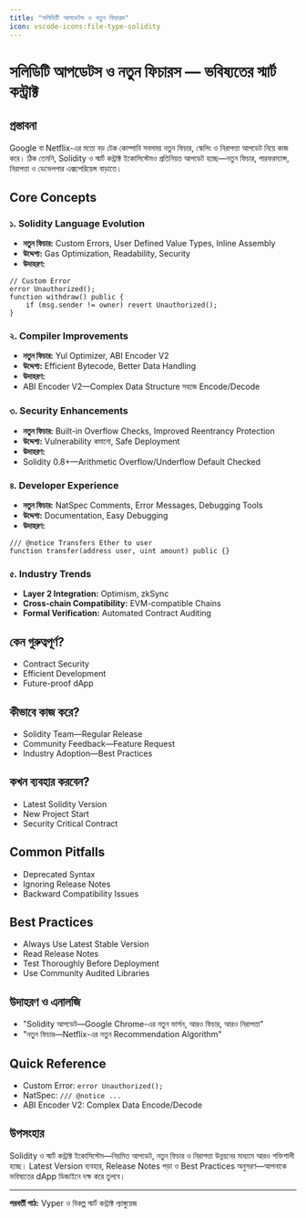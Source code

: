 ```yaml
---
title: "সলিডিটি আপডেটস ও নতুন ফিচারস"
icon: vscode-icons:file-type-solidity
---
```


# সলিডিটি আপডেটস ও নতুন ফিচারস — ভবিষ্যতের স্মার্ট কন্ট্রাক্ট

## প্রস্তাবনা

Google বা Netflix-এর মতো বড় টেক কোম্পানি সবসময় নতুন ফিচার, স্কেলিং ও নিরাপত্তা আপডেট নিয়ে কাজ করে। ঠিক তেমনি, Solidity ও স্মার্ট কন্ট্রাক্ট ইকোসিস্টেমও প্রতিনিয়ত আপডেট হচ্ছে—নতুন ফিচার, পারফরম্যান্স, নিরাপত্তা ও ডেভেলপার এক্সপেরিয়েন্স বাড়াতে।

## Core Concepts

### ১. Solidity Language Evolution
- **নতুন ফিচার:** Custom Errors, User Defined Value Types, Inline Assembly
- **উদ্দেশ্য:** Gas Optimization, Readability, Security
- **উদাহরণ:**
```solidity
// Custom Error
error Unauthorized();
function withdraw() public {
    if (msg.sender != owner) revert Unauthorized();
}
```

### ২. Compiler Improvements
- **নতুন ফিচার:** Yul Optimizer, ABI Encoder V2
- **উদ্দেশ্য:** Efficient Bytecode, Better Data Handling
- **উদাহরণ:**
- ABI Encoder V2—Complex Data Structure সহজে Encode/Decode

### ৩. Security Enhancements
- **নতুন ফিচার:** Built-in Overflow Checks, Improved Reentrancy Protection
- **উদ্দেশ্য:** Vulnerability কমানো, Safe Deployment
- **উদাহরণ:**
- Solidity 0.8+—Arithmetic Overflow/Underflow Default Checked

### ৪. Developer Experience
- **নতুন ফিচার:** NatSpec Comments, Error Messages, Debugging Tools
- **উদ্দেশ্য:** Documentation, Easy Debugging
- **উদাহরণ:**
```solidity
/// @notice Transfers Ether to user
function transfer(address user, uint amount) public {}
```

### ৫. Industry Trends
- **Layer 2 Integration:** Optimism, zkSync
- **Cross-chain Compatibility:** EVM-compatible Chains
- **Formal Verification:** Automated Contract Auditing

## কেন গুরুত্বপূর্ণ?
- Contract Security
- Efficient Development
- Future-proof dApp

## কীভাবে কাজ করে?
- Solidity Team—Regular Release
- Community Feedback—Feature Request
- Industry Adoption—Best Practices

## কখন ব্যবহার করবেন?
- Latest Solidity Version
- New Project Start
- Security Critical Contract

## Common Pitfalls
- Deprecated Syntax
- Ignoring Release Notes
- Backward Compatibility Issues

## Best Practices
- Always Use Latest Stable Version
- Read Release Notes
- Test Thoroughly Before Deployment
- Use Community Audited Libraries

## উদাহরণ ও এনালজি
- "Solidity আপডেট—Google Chrome-এর নতুন ভার্সন, আরও ফিচার, আরও নিরাপত্তা"
- "নতুন ফিচার—Netflix-এর নতুন Recommendation Algorithm"

## Quick Reference
- Custom Error: `error Unauthorized();`
- NatSpec: `/// @notice ...`
- ABI Encoder V2: Complex Data Encode/Decode

## উপসংহার

Solidity ও স্মার্ট কন্ট্রাক্ট ইকোসিস্টেম—নিয়মিত আপডেট, নতুন ফিচার ও নিরাপত্তা উন্নয়নের মাধ্যমে আরও শক্তিশালী হচ্ছে। Latest Version ব্যবহার, Release Notes পড়া ও Best Practices অনুসরণ—আপনাকে ভবিষ্যতের dApp ডিজাইনে দক্ষ করে তুলবে।

---

**পরবর্তী পাঠ:** Vyper ও বিকল্প স্মার্ট কন্ট্রাক্ট ল্যাঙ্গুয়েজ
